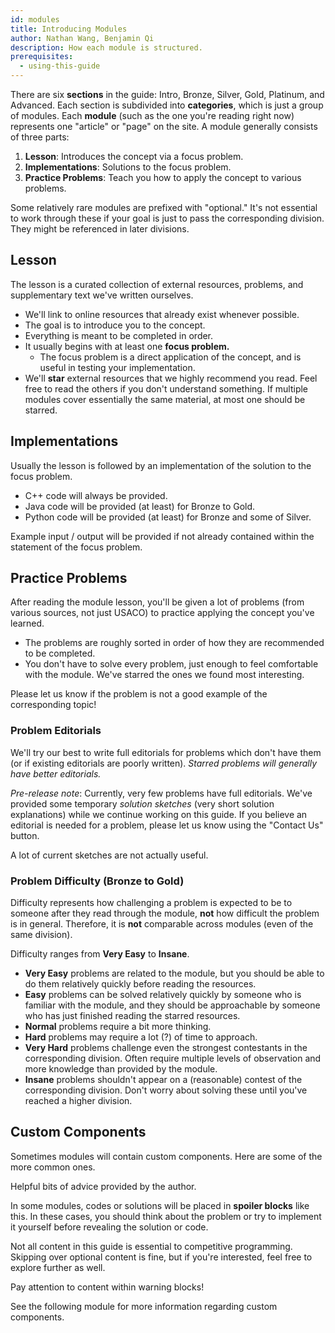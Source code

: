 ```yaml
---
id: modules
title: Introducing Modules
author: Nathan Wang, Benjamin Qi
description: How each module is structured.
prerequisites:
  - using-this-guide
---
```


There are six **sections** in the guide: Intro, Bronze, Silver, Gold, Platinum,
and Advanced. Each section is subdivided into **categories**, which is just a
group of modules. Each **module** (such as the one you're reading right now)
represents one "article" or "page" on the site. A module generally consists of
three parts:

1. **Lesson**: Introduces the concept via a focus problem.
2. **Implementations**: Solutions to the focus problem.
3. **Practice Problems**: Teach you how to apply the concept to various
   problems.

Some relatively rare modules are prefixed with "optional." It's not essential to
work through these if your goal is just to pass the corresponding division. They
might be referenced in later divisions.

## Lesson

The lesson is a curated collection of external resources, problems, and
supplementary text we've written ourselves.

- We'll link to online resources that already exist whenever possible.
- The goal is to introduce you to the concept.
- Everything is meant to be completed in order.
- It usually begins with at least one **focus problem.**
  - The focus problem is a direct application of the concept, and is useful in
    testing your implementation.
- We'll **star** external resources that we highly recommend you read. Feel free
  to read the others if you don't understand something. If multiple modules
  cover essentially the same material, at most one should be starred.

## Implementations

Usually the lesson is followed by an implementation of the solution to the focus
problem.

- C++ code will always be provided.
- Java code will be provided (at least) for Bronze to Gold.
- Python code will be provided (at least) for Bronze and some of Silver.

Example input / output will be provided if not already contained within the
statement of the focus problem.

## Practice Problems

After reading the module lesson, you'll be given a lot of problems (from various
sources, not just USACO) to practice applying the concept you've learned.

- The problems are roughly sorted in order of how they are recommended to be
  completed.
- You don't have to solve every problem, just enough to feel comfortable with
  the module. We've starred the ones we found most interesting.

Please let us know if the problem is not a good example of the corresponding
topic!

### Problem Editorials

We'll try our best to write full editorials for problems which don't have them
(or if existing editorials are poorly written). _Starred problems will generally
have better editorials._

_Pre-release note_: Currently, very few problems have full editorials. We've
provided some temporary _solution sketches_ (very short solution explanations)
while we continue working on this guide. If you believe an editorial is needed
for a problem, please let us know using the "Contact Us" button.

<Warning>

A lot of current sketches are not actually useful.

</Warning>

### Problem Difficulty (Bronze to Gold)

Difficulty represents how challenging a problem is expected to be to someone
after they read through the module, **not** how difficult the problem is in
general. Therefore, it is **not** comparable across modules (even of the same
division).

Difficulty ranges from **Very Easy** to **Insane**.

- **Very Easy** problems are related to the module, but you should be able to do
  them relatively quickly before reading the resources.
- **Easy** problems can be solved relatively quickly by someone who is familiar
  with the module, and they should be approachable by someone who has just
  finished reading the starred resources.
- **Normal** problems require a bit more thinking.
- **Hard** problems may require a lot (?) of time to approach.
- **Very Hard** problems challenge even the strongest contestants in the
  corresponding division. Often require multiple levels of observation and more
  knowledge than provided by the module.
- **Insane** problems shouldn't appear on a (reasonable) contest of the
  corresponding division. Don't worry about solving these until you've reached a
  higher division.

<!-- ## Additional Content

Some modules may also have additional content at the end that isn't needed for USACO, but may be interesting. Feel free to read or skip them as you'd like. -->

## Custom Components

Sometimes modules will contain custom components. Here are some of the more
common ones.

<Info title="Pro Tip">

Helpful bits of advice provided by the author.

<!-- Tips on how to become legend in CP and better at competitve programming by Benjamin Qi, exactly what you wanted when you spam DM'd him! Definitely take these tips seriously. Don't uncomment this. -->

</Info>

<Spoiler title="Hidden Content">

In some modules, codes or solutions will be placed in **spoiler blocks** like
this. In these cases, you should think about the problem or try to implement it
yourself before revealing the solution or code.

</Spoiler>

<Optional title="Optional Content">

Not all content in this guide is essential to competitive programming. Skipping
over optional content is fine, but if you're interested, feel free to explore
further as well.

</Optional>

<Warning>

Pay attention to content within warning blocks!

</Warning>

See the following module for more information regarding custom components.

